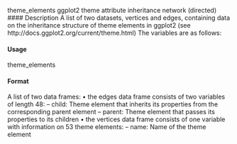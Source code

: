 

theme_elements ggplot2 theme attribute inheritance network (directed)
#### Description
A list of two datasets, vertices and edges, containing data on the inheritance structure of theme elements in ggplot2 (see http://docs.ggplot2.org/current/theme.html) The variables are as follows:

#### Usage
theme_elements

#### Format
A list of two data frames:
• the edges data frame consists of two variables of length 48:
– child: Theme element that inherits its properties from the corresponding parent element
– parent: Theme element that passes its properties to its children
• the vertices data frame consists of one variable with information on 53 theme elements:
– name: Name of the theme element
